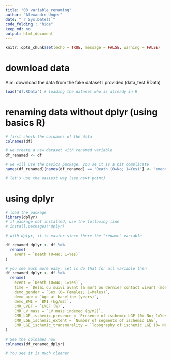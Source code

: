 ```yaml
---
title: "03_variable_renaming"
author: "Alexandre Unger"
date: "`r Sys.Date()`"
code_folding : "hide"
keep_md: no
output: html_document
---
```


```r
knitr::opts_chunk$set(echo = TRUE, message = FALSE, warning = FALSE)
```

# download data
Aim: download the data from the fake dataset I provided (data_test.RData)
```r
load("df.RData") # loading the dataset who is already in R
```

# renaming data without dplyr (using basics R)
```r
# first check the colnames of the data
colnames(df)

# we create a new dataset with renamed variable
df_renamed <- df 

# we will use the basics package, you se it is a bit complicate 
names(df_renamed)[names(df_renamed) == "Death (0=No; 1=Yes)"] <- "event" 

# let's use the easiest way (see next point)
```

# using dplyr
```r
# load the package
library(dplyr)
# if package not installed, use the following line
# install.packages("dplyr)

# with dplyr, it is easier since there the "rename" variable

df_renamed_dplyr <- df %>% 
  rename(
    event = `Death (0=No; 1=Yes)`
)

# you see much more easy, let is do that for all variable then
df_renamed_dplyr <- df %>% 
  rename(
    event = `Death (0=No; 1=Yes)`,
    time = `Delai du suivi avant la mort ou dernier contact vivant (months)`,
    demo_gender = `Sex (0= Females; 1=Males)`,
    demo_age = `Age at baseline (years)`,
    demo_BMI = `BMI (kg/m2)`,
    CMR_LVEF = `LVEF (%)`,
    CMR_LV_mass = `LV mass indexed (g/m2)`,
    CMR_LGE_ischemic_presence = `Presence of ischemic LGE (0= No; 1=Yes)`,
    CMR_LGE_ischemic_extent = `Number of segments of ischemic LGE`,
    CMR_LGE_ischemic_transmurality = `Topography of ischemic LGE (0= No LGE; 1=subendocardial <50%; 2=subendocardial 50-99%; 3=transmural)`,
)

# See the colnames now
colnames(df_renamed_dplyr)

# You see it is much cleaner
```

